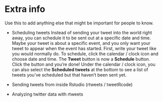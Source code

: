 # Extra info

Use this to add anything else that might be important for people to know. 

- Scheduling tweets
Instead of sending your tweet into the world right away, you can schedule it to be sent out at a specific date and time. Maybe your tweet is about a specific event, and you only want your tweet to appear when the event has started. First, write your tweet like you would normally do. To schedule, click the calendar / clock icon and choose date and time. The **Tweet** button is now a **Schedule** button. Click the button and you're done! Under the calendar / clock icon, you can also select the **Scheduled tweets** at the bottom to see a list of tweets you've scheduled but that haven't been sent yet.

- Sending tweets from inside Rstudio (rtweets / tweetRcode)

- Analyzing twitter data with rtweets
 
 
